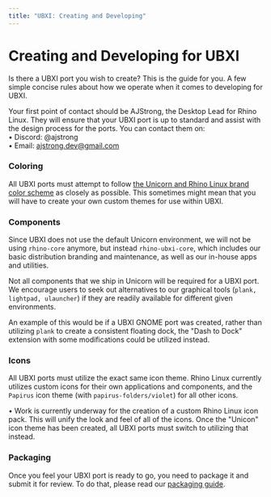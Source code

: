 ```yaml
---
title: "UBXI: Creating and Developing"
---
```


# Creating and Developing for UBXI

Is there a UBXI port you wish to create? This is the guide for you. A few simple concise rules about how we operate when it comes to developing for UBXI.

Your first point of contact should be AJStrong, the Desktop Lead for Rhino Linux. They will ensure that your UBXI port is up to standard and assist with the design process for the ports. You can contact them on:  
• Discord: @ajstrong  
• Email: ajstrong.dev@gmail.com

### Coloring

All UBXI ports must attempt to follow [the Unicorn and Rhino Linux brand color scheme](../brand) as closely as possible. This sometimes might mean that you will have to create your own custom themes for use within UBXI.

### Components

Since UBXI does not use the default Unicorn environment, we will not be using `rhino-core` anymore, but instead `rhino-ubxi-core`, which includes our basic distribution branding and maintenance, as well as our in-house apps and utilities.

Not all components that we ship in Unicorn will be required for a UBXI port. We encourage users to seek out alternatives to our graphical tools (`plank, lightpad, ulauncher`) if they are readily available for different given environments.

An example of this would be if a UBXI GNOME port was created, rather than utilizing `plank` to create a consistent floating dock, the "Dash to Dock" extension with some modifications could be utilized instead.

### Icons

All UBXI ports must utilize the exact same icon theme. Rhino Linux currently utilizes custom icons for their own applications and components, and the `Papirus` icon theme (with `papirus-folders/violet`) for all other icons.

• Work is currently underway for the creation of a custom Rhino Linux icon pack. This will unify the look and feel of all of the icons. Once the "Unicon" icon theme has been created, all UBXI ports must switch to utilizing that instead.

### Packaging

Once you feel your UBXI port is ready to go, you need to package it and submit it for review. To do that, please read our [packaging guide](package).
